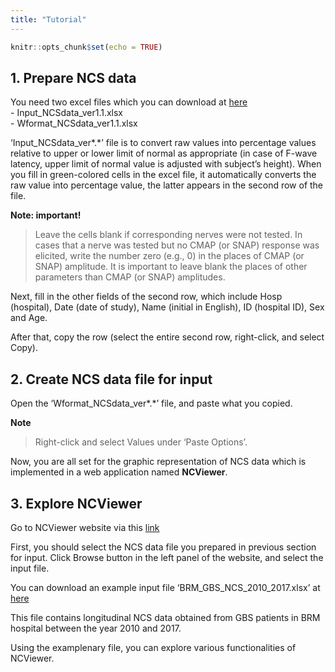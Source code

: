 ```yaml
---
title: "Tutorial"
---
```


```r
knitr::opts_chunk$set(echo = TRUE)
```

## 1. Prepare NCS data 
 
You need two excel files which you can download at  [here](https://github.com/yoonhohong/NCViewer/tree/master/NCSdata)  
- Input_NCSdata_ver1.1.xlsx  
- Wformat_NCSdata_ver1.1.xlsx   

'Input_NCSdata_ver\*.\*' file is to convert raw values into percentage values relative to upper or lower limit of normal as appropriate (in case of F-wave latency, upper limit of normal value is adjusted with subject's height). When you fill in green-colored cells in the excel file, it automatically converts the raw value into percentage value, the latter appears in the second row of the file. 

**Note: important!**   
   
> Leave the cells blank if corresponding nerves were not tested. In cases that a nerve was tested but no CMAP (or SNAP) response was elicited, write the number zero (e.g., 0) in the places of CMAP (or SNAP) amplitude. It is important to leave blank the places of other parameters than CMAP (or SNAP) amplitudes.    

Next, fill in the other fields of the second row, which include Hosp (hospital), Date (date of study), Name (initial in English), ID (hospital ID), Sex and Age.    

After that, copy the row (select the entire second row, right-click, and select Copy).   

## 2. Create NCS data file for input  

Open the 'Wformat_NCSdata_ver\*.\*' file, and paste what you copied.  

**Note**
  
> Right-click and select Values under 'Paste Options'.   

Now, you are all set for the graphic representation of NCS data which is implemented in a web application named **NCViewer**. 

## 3. Explore NCViewer 

Go to NCViewer website via this [link](https://yoonhohong.shinyapps.io/ncviewer/)

First, you should select the NCS data file you prepared in previous section for input. Click Browse button in the left panel of the website, and select the input file. 

You can download an example input file 'BRM_GBS_NCS_2010_2017.xlsx' at [here](https://github.com/yoonhohong/NCViewer/tree/master/NCSdata)  

This file contains longitudinal NCS data obtained from GBS patients in BRM hospital between the year 2010 and 2017.   

Using the examplenary file, you can explore various functionalities of NCViewer. 








